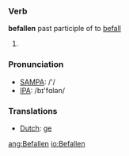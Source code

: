 === Verb ===

'''befallen''' past participle of to [[befall]]

# [[]] 

=== Pronunciation ===
*[[w:SAMPA|SAMPA]]: /'/
*[[w:IPA|IPA]]: /bɪ'fɑlən/

=== Translations ===
*[[Dutch]]: [[ge]]

[[ang:Befallen]]
[[io:Befallen]]